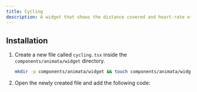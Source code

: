 ```yaml
---
title: Cycling
description: A widget that shows the distance covered and heart-rate of cyclist
---
```


<ComponentPreview name="widget-cycling--docs" />

## Installation

1. Create a new file called `cycling.tsx` inside the `components/animata/widget` directory.

   ```bash
   mkdir -p components/animata/widget && touch components/animata/widget/cycling.tsx
   ```

2. Open the newly created file and add the following code:

```jsx file=<rootDir>/animata/widget/cycling.tsx

```
